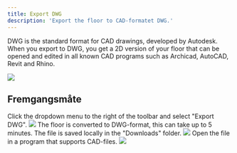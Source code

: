 ```yaml
---
title: Export DWG
description: 'Export the floor to CAD-formatet DWG.'
---
```


DWG is the standard format for CAD drawings, developed by Autodesk. When you export to DWG, you get a 2D version of your floor that can be opened and edited in all known CAD programs such as Archicad, AutoCAD, Revit and Rhino.

<Frame>
    <img src="/images/engine/export/download-dwg/example.png" />
</Frame>

## Fremgangsmåte

<Steps>
  <Step title="Click 'Export DWG'">
    Click the dropdown menu to the right of the toolbar and select "Export DWG".
    <Frame type="glass">
        <img src="/images/engine/export/download-dwg/step-1.png" />
    </Frame>
  </Step>
  <Step title="Wait for download">
    The floor is converted to DWG-format, this can take up to 5 minutes. The file is saved locally in the "Downloads" folder.
    <Frame type="glass">
        <img src="/images/engine/export/download-dwg/step-2.png" />
    </Frame>
  </Step>
  <Step title="Open DWG-file">
    Open the file in a program that supports CAD-files.
    <Frame type="glass">
        <img src="/images/engine/export/download-dwg/step-3.png" />
    </Frame>
  </Step>
</Steps>